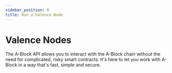 ```yaml
---
sidebar_position: 0
title: Run a Valence Node
---
```



# Valence Nodes

The A-Block API allows you to interact with the A-Block chain without the need for complicated, risky smart contracts. It's here to let you work with A-Block in a way that's fast, simple and secure.

<DocCardList items={useCurrentSidebarCategory().items}/>